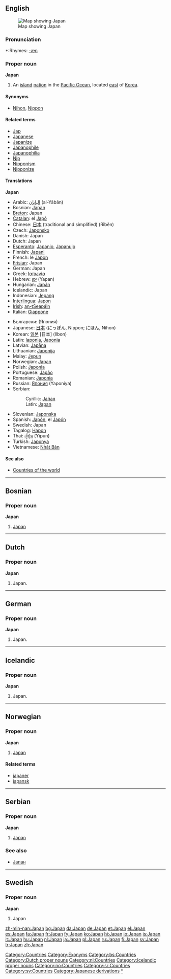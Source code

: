 {{see|japan}}

==English==
{{wikipedia}}
[[Image:LocationJapan.png|thumb|Map showing Japan]]

===Pronunciation===
*:Rhymes: [[Rhymes:English:-æn|-æn]]

===Proper noun===
'''Japan'''
# An [[island]] [[nation]] in the [[Pacific Ocean]], located [[east]] of [[Korea]]. 

====Synonyms====
*[[Nihon]], [[Nippon]]

====Related terms====
*[[Jap]]
*[[Japanese]]
*[[Japanize]]
*[[Japanophile]]
*[[Japanophilia]]
*[[Nip]]
*[[Nipponism]]
*[[Nipponize]]

====Translations====
'''Japan'''
{{top}}
<!--Languages from A to I go here-->
*Arabic: [[اليابان]] (al-Yābān)
*Bosnian: [[Japan#Bosnian|Japan]] {{m}}
*[[Breton]]: Japan
*[[Catalan]]: el [[Japó]] {{m}}
*Chinese: [[日本]] (traditional and simplified) (Rìběn)
*Czech: [[Japonsko]]
*Danish: Japan
*Dutch: Japan
*[[Esperanto]]: [[Japanio]], [[Japanujo]]
*Finnish: [[Japani]]
*French: le [[Japon]] {{m}}
*[[Frisian]]: Japan
*German: Japan
*Greek: [[Ιαπωνία]] {{f}}
*Hebrew: [[יפן]] (Yapan)
*Hungarian: [[Japán]]
*Icelandic: Japan
*Indonesian: [[Jepang]]
*[[Interlingua]]: [[Japon]]
*[[Irish]]: [[an-tSeapáin]] {{f}}
*Italian: [[Giappone]] {{m}}
{{mid}}
<!--Languages from J to Z go here-->
*Български: (Япония)
*Japanese: [[日本]] (にっぽん, Nippon; にほん, Nihon)
*Korean: [[일본]] [日本] (Ilbon)
*Latin: [[Iaponia]], [[Japonia]]
*Latvian: [[Japāna]]
*Lithuanian: [[Japonija]]
*Malay: [[Jepun]]
*Norwegian: [[#Norwegian|Japan]]
*Polish: [[Japonia]]
*Portuguese: [[Japão]]
*Romanian: [[Japonia]] {{f}}
*Russian: [[Япония]] (Yaponiya)
*Serbian:
*:Cyrillic: [[Јапан#Serbian|Јапан]] {{m}}
*:Latin: [[Japan#Serbian|Japan]] {{m}}
*Slovenian: [[Japonska]] {{f}}
*Spanish: [[Japón]], el [[Japón]] {{m}}
*Swedish: Japan
*Tagalog: [[Hapon]]
*Thai: [[ญี่ปุ่น]] (Yīpun)
*Turkish: [[Japonya]]
*Vietnamese: [[Nhật Bản]]
{{bottom}}

====See also====
*[[Countries of the world]]

[[Category:Countries]]
[[Category:Exonyms]]

----
==Bosnian==

===Proper noun===
'''Japan''' {{m}}
#[[Japan#English|Japan]]
[[Category:bs:Countries]]

----
==Dutch==

===Proper noun===
'''Japan'''
# Japan.

[[Category:Dutch proper nouns]]
[[Category:nl:Countries]]

----
==German==

===Proper noun===
'''Japan'''
# Japan.

----
==Icelandic==

===Proper noun===
'''Japan''' {{n}}
# Japan.

[[Category:Icelandic proper nouns]]

----
==Norwegian==

===Proper noun===
[[Category:no:Countries]]
'''Japan'''
#[[#English|Japan]]

====Related terms====
*[[japaner]]
*[[japansk]]

----
==Serbian==

===Proper noun===
'''Japan''' {{m}}
#[[Japan#English|Japan]]

===See also===
*[[Јапан#Serbian|Јапан]]

[[Category:sr:Countries]]

----
==Swedish==

===Proper noun===
'''Japan'''
#Japan

[[Category:sv:Countries]]
[[Category:Japanese derivations]]
[[Category:Japan|*]]

[[zh-min-nan:Japan]]
[[bg:Japan]]
[[da:Japan]]
[[de:Japan]]
[[et:Japan]]
[[el:Japan]]
[[es:Japan]]
[[fa:Japan]]
[[fr:Japan]]
[[fy:Japan]]
[[ko:Japan]]
[[hi:Japan]]
[[io:Japan]]
[[is:Japan]]
[[it:Japan]]
[[hu:Japan]]
[[nl:Japan]]
[[ja:Japan]]
[[pl:Japan]]
[[ru:Japan]]
[[fi:Japan]]
[[sv:Japan]]
[[tr:Japan]]
[[zh:Japan]]